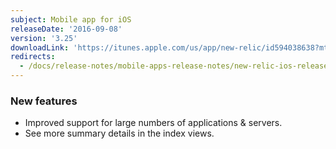 ```yaml
---
subject: Mobile app for iOS
releaseDate: '2016-09-08'
version: '3.25'
downloadLink: 'https://itunes.apple.com/us/app/new-relic/id594038638?mt=8'
redirects:
  - /docs/release-notes/mobile-apps-release-notes/new-relic-ios-release-notes/new-relic-ios-325
---
```


### New features

* Improved support for large numbers of applications & servers.
* See more summary details in the index views.
